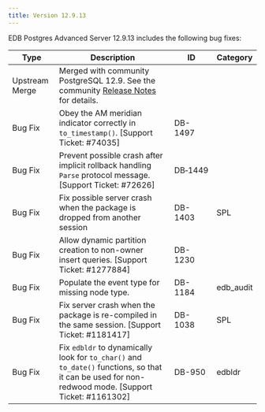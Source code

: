 ```yaml
---
title: Version 12.9.13
---
```


EDB Postgres Advanced Server 12.9.13 includes the following bug fixes:

| Type           | Description                                                                                                                                                                            | ID      | Category  |
| -------------- | -------------------------------------------------------------------------------------------------------------------------------------------------------------------------------------- | ------- | --------- |
| Upstream Merge | Merged with community PostgreSQL 12.9. See the community [Release Notes](https://www.postgresql.org/docs/12/release-12-9.html) for details. |         |           |
| Bug Fix        | Obey the AM meridian indicator correctly in `to_timestamp()`. [Support Ticket: #74035]                                                                                                 | DB-1497 |           |
| Bug Fix        | Prevent possible crash after implicit rollback handling `Parse` protocol message. [Support Ticket: #72626]                                                                             | DB&#8209;1449 |           |
| Bug Fix        | Fix possible server crash when the package is dropped from another session                                                                                                             | DB-1403 | SPL       |
| Bug Fix        | Allow dynamic partition creation to non-owner insert queries. [Support Ticket: #1277884]                                                                                               | DB-1230 |           |
| Bug Fix        | Populate the event type for missing node type.                                                                                                                                         | DB-1184 | edb_audit |
| Bug Fix        | Fix server crash when the package is re-compiled in the same session. [Support Ticket: #1181417]                                                                                       | DB-1038 | SPL       |
| Bug Fix        | Fix `edbldr` to dynamically look for `to_char()` and `to_date()` functions, so that it can be used for non-redwood mode. [Support Ticket: #1161302]                                    | DB-950  | edbldr    |
